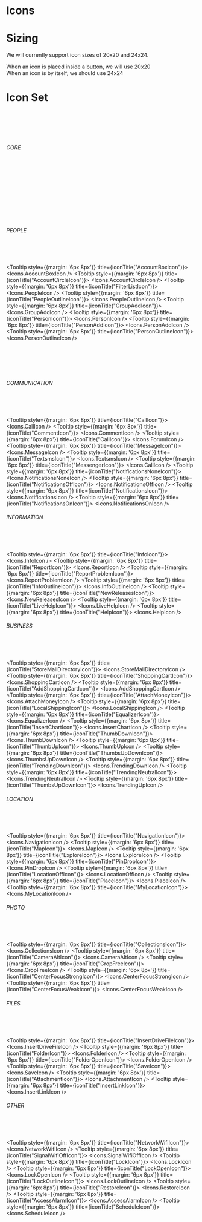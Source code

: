 
<Meta title="DOCS/Icons" />

# Icons

# Sizing

We will currently support icon sizes of 20x20 and 24x24.  

When an icon is placed inside a button, we will use 20x20  
When an icon is by itself, we should use 24x24

# Icon Set
<br></br>
<br></br>

###### CORE
<br></br>

<div style={{margin: '8px 6px;'}}>

</div>
<Tooltip style={{margin: '6px 8px'}} title={iconTitle("AddIcon")}>
  <Icons.AddIcon />
</Tooltip>
<Tooltip style={{margin: '6px 8px'}} title={iconTitle("CloseIcon")}>
  <Icons.CloseIcon />
</Tooltip>
<Tooltip style={{margin: '6px 8px'}} title={iconTitle("CancelIcon")}>
  <Icons.CancelIcon />
</Tooltip>
<Tooltip style={{margin: '6px 8px'}} title={iconTitle("ChevronLeftIcon")}>
  <Icons.ChevronLeftIcon />
</Tooltip>
<Tooltip style={{margin: '6px 8px'}} title={iconTitle("ChevronRightIcon")}>
  <Icons.ChevronRightIcon />
</Tooltip>
<Tooltip style={{margin: '6px 8px'}} title={iconTitle("ExpandLessIcon")}>
  <Icons.ExpandLessIcon />
</Tooltip>
<Tooltip style={{margin: '6px 8px'}} title={iconTitle("ExpandMoreIcon")}>
  <Icons.ExpandMoreIcon />
</Tooltip>
<Tooltip style={{margin: '6px 8px'}} title={iconTitle("ArrowForwardIcon")}>
  <Icons.ArrowForwardIcon />
</Tooltip>
<Tooltip style={{margin: '6px 8px'}} title={iconTitle("ArrowBackIcon")}>
  <Icons.ArrowBackIcon />
</Tooltip>
<Tooltip style={{margin: '6px 8px'}} title={iconTitle("ArrowDropUpIcon")}>
  <Icons.ArrowDropUpIcon />
</Tooltip>
<Tooltip style={{margin: '6px 8px'}} title={iconTitle("ArrowDropDownIcon")}>
  <Icons.ArrowDropDownIcon />
</Tooltip>
<Tooltip style={{margin: '6px 8px'}} title={iconTitle("UnfoldLessIcon")}>
  <Icons.UnfoldLessIcon />
</Tooltip>
<Tooltip style={{margin: '6px 8px'}} title={iconTitle("UnfoldMoreIcon")}>
  <Icons.UnfoldMoreIcon />
</Tooltip>
<Tooltip style={{margin: '6px 8px'}} title={iconTitle("MenuIcon")}>
  <Icons.MenuIcon />
</Tooltip>
<Tooltip style={{margin: '6px 8px'}} title={iconTitle("SearchIcon")}>
  <Icons.SearchIcon />
</Tooltip>
<Tooltip style={{margin: '6px 8px'}} title={iconTitle("HomeIcon")}>
  <Icons.HomeIcon />
</Tooltip>
<Tooltip style={{margin: '6px 8px'}} title={iconTitle("MoreVertIcon")}>
  <Icons.MoreVertIcon /> 
</Tooltip>
<Tooltip style={{margin: '6px 8px'}} title={iconTitle("SettingsIcon")}>
  <Icons.SettingsIcon /> 
</Tooltip>
<Tooltip style={{margin: '6px 8px'}} title={iconTitle("DeleteIcon")}>
  <Icons.DeleteIcon /> 
</Tooltip>
<Tooltip style={{margin: '6px 8px'}} title={iconTitle("LoopIcon")}>
  <Icons.LoopIcon /> 
</Tooltip>
<Tooltip style={{margin: '6px 8px'}} title={iconTitle("AutorenewIcon")}>
  <Icons.AutorenewIcon /> 
</Tooltip>
<Tooltip style={{margin: '6px 8px'}} title={iconTitle("CachedIcon")}>
  <Icons.CachedIcon /> 
</Tooltip>
<Tooltip style={{margin: '6px 8px'}} title={iconTitle("RefreshIcon")}>
  <Icons.RefreshIcon /> 
</Tooltip>
<Tooltip style={{margin: '6px 8px'}} title={iconTitle("ReplayIcon")}>
  <Icons.ReplayIcon /> 
</Tooltip>
<br></br>
<Tooltip style={{margin: '6px 8px'}} title={iconTitle("DoneIcon")}>
  <Icons.DoneIcon /> 
</Tooltip>  
<Tooltip style={{margin: '6px 8px'}} title={iconTitle("DoneAllIcon")}>
  <Icons.DoneAllIcon /> 
</Tooltip> 
<Tooltip style={{margin: '6px 8px'}} title={iconTitle("FullscreenExitIcon")}>
  <Icons.FullscreenExitIcon /> 
</Tooltip>
<Tooltip style={{margin: '6px 8px'}} title={iconTitle("FullscreenIcon")}>
  <Icons.FullscreenIcon /> 
</Tooltip>
<Tooltip style={{margin: '6px 8px'}} title={iconTitle("FlagIcon")}>
  <Icons.FlagIcon /> 
</Tooltip>
<Tooltip style={{margin: '6px 8px'}} title={iconTitle("EventIcon")}>
  <Icons.EventIcon /> 
</Tooltip>
<Tooltip style={{margin: '6px 8px'}} title={iconTitle("NotInterestedIcon")}>
  <Icons.NotInterestedIcon /> 
</Tooltip>
<Tooltip style={{margin: '6px 8px'}} title={iconTitle("CreateIcon")}>
  <Icons.CreateIcon /> 
</Tooltip>
<Tooltip style={{margin: '6px 8px'}} title={iconTitle("ContentCopyIcon")}>
  <Icons.ContentCopyIcon /> 
</Tooltip>
<Tooltip style={{margin: '6px 8px'}} title={iconTitle("PlaylistAddIcon")}>
  <Icons.PlaylistAddIcon /> 
</Tooltip>
<Tooltip style={{margin: '6px 8px'}} title={iconTitle("SendIcon")}>
  <Icons.SendIcon /> 
</Tooltip>
<Tooltip style={{margin: '6px 8px'}} title={iconTitle("DoneAllIcon")}>
  <Icons.DoneAllIcon /> 
</Tooltip> 
<Tooltip style={{margin: '6px 8px'}} title={iconTitle("VisibilityOffIcon")}>
  <Icons.VisibilityOffIcon /> 
</Tooltip>
<Tooltip style={{margin: '6px 8px'}} title={iconTitle("VisibilityIcon")}>
  <Icons.VisibilityIcon /> 
</Tooltip>
<Tooltip style={{margin: '6px 8px'}} title={iconTitle("FavoriteIcon")}>
  <Icons.FavoriteIcon /> 
</Tooltip>
<Tooltip style={{margin: '6px 8px'}} title={iconTitle("FavoriteOutlineIcon")}>
  <Icons.FavoriteOutlineIcon /> 
</Tooltip>
<Tooltip style={{margin: '6px 8px'}} title={iconTitle("BookmarkIcon")}>
  <Icons.BookmarkIcon /> 
</Tooltip>
<Tooltip style={{margin: '6px 8px'}} title={iconTitle("BookmarkOutlineIcon")}>
  <Icons.BookmarkOutlineIcon /> 
</Tooltip>
<Tooltip style={{margin: '6px 8px'}} title={iconTitle("StarIcon")}>
  <Icons.StarIcon /> 
</Tooltip>
<Tooltip style={{margin: '6px 8px'}} title={iconTitle("CheckBoxIcon")}>
  <Icons.CheckBoxIcon /> 
</Tooltip>
<Tooltip style={{margin: '6px 8px'}} title={iconTitle("CheckBoxOutlineBlankIcon")}>
  <Icons.CheckBoxOutlineBlankIcon /> 
</Tooltip>
<Tooltip style={{margin: '6px 8px'}} title={iconTitle("RadioButtonOnIcon")}>
  <Icons.RadioButtonOnIcon /> 
</Tooltip>
<Tooltip style={{margin: '6px 8px'}} title={iconTitle("RadioButtonOffIcon")}>
  <Icons.RadioButtonOffIcon /> 
</Tooltip>
<Tooltip style={{margin: '6px 8px'}} title={iconTitle("FilterListIcon")}>
  <Icons.FilterListIcon /> 
</Tooltip> 
<br></br>
<br></br>

###### PEOPLE
<br></br>

<Tooltip style={{margin: '6px 8px'}} title={iconTitle("AccountBoxIcon")}>
  <Icons.AccountBoxIcon /> 
</Tooltip>
<Tooltip style={{margin: '6px 8px'}} title={iconTitle("AccountCircleIcon")}>
  <Icons.AccountCircleIcon /> 
</Tooltip>
<Tooltip style={{margin: '6px 8px'}} title={iconTitle("FilterListIcon")}>
  <Icons.PeopleIcon /> 
</Tooltip>
<Tooltip style={{margin: '6px 8px'}} title={iconTitle("PeopleOutlineIcon")}>
  <Icons.PeopleOutlineIcon /> 
</Tooltip>
<Tooltip style={{margin: '6px 8px'}} title={iconTitle("GroupAddIcon")}>
  <Icons.GroupAddIcon /> 
</Tooltip>
<Tooltip style={{margin: '6px 8px'}} title={iconTitle("PersonIcon")}>
  <Icons.PersonIcon /> 
</Tooltip>
<Tooltip style={{margin: '6px 8px'}} title={iconTitle("PersonAddIcon")}>
  <Icons.PersonAddIcon /> 
</Tooltip>
<Tooltip style={{margin: '6px 8px'}} title={iconTitle("PersonOutlineIcon")}>
  <Icons.PersonOutlineIcon /> 
</Tooltip>

<br></br>
<br></br>

###### COMMUNICATION
<br></br>

<Tooltip style={{margin: '6px 8px'}} title={iconTitle("CallIcon")}>
  <Icons.CallIcon /> 
</Tooltip>
<Tooltip style={{margin: '6px 8px'}} title={iconTitle("CommentIcon")}>
  <Icons.CommentIcon /> 
</Tooltip>
<Tooltip style={{margin: '6px 8px'}} title={iconTitle("CallIcon")}>
  <Icons.ForumIcon /> 
</Tooltip>
<Tooltip style={{margin: '6px 8px'}} title={iconTitle("MessageIcon")}>
  <Icons.MessageIcon /> 
</Tooltip>
<Tooltip style={{margin: '6px 8px'}} title={iconTitle("TextsmsIcon")}>
  <Icons.TextsmsIcon /> 
</Tooltip>
<Tooltip style={{margin: '6px 8px'}} title={iconTitle("MessengerIcon")}>
  <Icons.CallIcon /> 
</Tooltip>
<Tooltip style={{margin: '6px 8px'}} title={iconTitle("NotificationsNoneIcon")}>
  <Icons.NotificationsNoneIcon /> 
</Tooltip>
<Tooltip style={{margin: '6px 8px'}} title={iconTitle("NotificationsOffIcon")}>
  <Icons.NotificationsOffIcon /> 
</Tooltip>
<Tooltip style={{margin: '6px 8px'}} title={iconTitle("NotificationsIcon")}>
  <Icons.NotificationsIcon /> 
</Tooltip>
<Tooltip style={{margin: '6px 8px'}} title={iconTitle("NotificationsOnIcon")}>
  <Icons.NotificationsOnIcon /> 
</Tooltip>

###### INFORMATION
<br></br>

<Tooltip style={{margin: '6px 8px'}} title={iconTitle("InfoIcon")}>
  <Icons.InfoIcon /> 
</Tooltip>
<Tooltip style={{margin: '6px 8px'}} title={iconTitle("ReportIcon")}>
  <Icons.ReportIcon /> 
</Tooltip>
<Tooltip style={{margin: '6px 8px'}} title={iconTitle("ReportProblemIcon")}>
  <Icons.ReportProblemIcon /> 
</Tooltip>
<Tooltip style={{margin: '6px 8px'}} title={iconTitle("InfoOutlineIcon")}>
  <Icons.InfoOutlineIcon /> 
</Tooltip>
<Tooltip style={{margin: '6px 8px'}} title={iconTitle("NewReleasesIcon")}>
  <Icons.NewReleasesIcon /> 
</Tooltip>
<Tooltip style={{margin: '6px 8px'}} title={iconTitle("LiveHelpIcon")}>
  <Icons.LiveHelpIcon /> 
</Tooltip>
<Tooltip style={{margin: '6px 8px'}} title={iconTitle("HelpIcon")}>
  <Icons.HelpIcon /> 
</Tooltip>

###### BUSINESS
<br></br>

<Tooltip style={{margin: '6px 8px'}} title={iconTitle("StoreMallDirectoryIcon")}>
  <Icons.StoreMallDirectoryIcon /> 
</Tooltip>
<Tooltip style={{margin: '6px 8px'}} title={iconTitle("ShoppingCartIcon")}>
  <Icons.ShoppingCartIcon /> 
</Tooltip>
<Tooltip style={{margin: '6px 8px'}} title={iconTitle("AddShoppingCartIcon")}>
  <Icons.AddShoppingCartIcon /> 
</Tooltip>
<Tooltip style={{margin: '6px 8px'}} title={iconTitle("AttachMoneyIcon")}>
  <Icons.AttachMoneyIcon /> 
</Tooltip>
<Tooltip style={{margin: '6px 8px'}} title={iconTitle("LocalShippingIcon")}>
  <Icons.LocalShippingIcon /> 
</Tooltip>
<Tooltip style={{margin: '6px 8px'}} title={iconTitle("EqualizerIcon")}>
  <Icons.EqualizerIcon /> 
</Tooltip>
<Tooltip style={{margin: '6px 8px'}} title={iconTitle("InsertChartIcon")}>
  <Icons.InsertChartIcon /> 
</Tooltip>
<Tooltip style={{margin: '6px 8px'}} title={iconTitle("ThumbDownIcon")}>
  <Icons.ThumbDownIcon /> 
</Tooltip>
<Tooltip style={{margin: '6px 8px'}} title={iconTitle("ThumbUpIcon")}>
  <Icons.ThumbUpIcon /> 
</Tooltip>
<Tooltip style={{margin: '6px 8px'}} title={iconTitle("ThumbsUpDownIcon")}>
  <Icons.ThumbsUpDownIcon /> 
</Tooltip>
<Tooltip style={{margin: '6px 8px'}} title={iconTitle("TrendingDownIcon")}>
  <Icons.TrendingDownIcon /> 
</Tooltip>
<Tooltip style={{margin: '6px 8px'}} title={iconTitle("TrendingNeutralIcon")}>
  <Icons.TrendingNeutralIcon /> 
</Tooltip>
<Tooltip style={{margin: '6px 8px'}} title={iconTitle("ThumbsUpDownIcon")}>
  <Icons.TrendingUpIcon /> 
</Tooltip>

###### LOCATION
<br></br>

<Tooltip style={{margin: '6px 8px'}} title={iconTitle("NavigationIcon")}>
  <Icons.NavigationIcon /> 
</Tooltip>
<Tooltip style={{margin: '6px 8px'}} title={iconTitle("MapIcon")}>
  <Icons.MapIcon /> 
</Tooltip>
<Tooltip style={{margin: '6px 8px'}} title={iconTitle("ExploreIcon")}>
  <Icons.ExploreIcon /> 
</Tooltip>
<Tooltip style={{margin: '6px 8px'}} title={iconTitle("PinDropIcon")}>
  <Icons.PinDropIcon /> 
</Tooltip>
<Tooltip style={{margin: '6px 8px'}} title={iconTitle("LocationOffIcon")}>
  <Icons.LocationOffIcon /> 
</Tooltip>
<Tooltip style={{margin: '6px 8px'}} title={iconTitle("PlaceIcon")}>
  <Icons.PlaceIcon /> 
</Tooltip>
<Tooltip style={{margin: '6px 8px'}} title={iconTitle("MyLocationIcon")}>
  <Icons.MyLocationIcon /> 
</Tooltip>

###### PHOTO
<br></br>

<Tooltip style={{margin: '6px 8px'}} title={iconTitle("CollectionsIcon")}>
  <Icons.CollectionsIcon /> 
</Tooltip>
<Tooltip style={{margin: '6px 8px'}} title={iconTitle("CameraAltIcon")}>
  <Icons.CameraAltIcon /> 
</Tooltip>
<Tooltip style={{margin: '6px 8px'}} title={iconTitle("CropFreeIcon")}>
  <Icons.CropFreeIcon /> 
</Tooltip>
<Tooltip style={{margin: '6px 8px'}} title={iconTitle("CenterFocusStrongIcon")}>
  <Icons.CenterFocusStrongIcon /> 
</Tooltip>
<Tooltip style={{margin: '6px 8px'}} title={iconTitle("CenterFocusWeakIcon")}>
  <Icons.CenterFocusWeakIcon /> 
</Tooltip>

###### FILES
<br></br>

<Tooltip style={{margin: '6px 8px'}} title={iconTitle("InsertDriveFileIcon")}>
  <Icons.InsertDriveFileIcon /> 
</Tooltip>
<Tooltip style={{margin: '6px 8px'}} title={iconTitle("FolderIcon")}>
  <Icons.FolderIcon /> 
</Tooltip>
<Tooltip style={{margin: '6px 8px'}} title={iconTitle("FolderOpenIcon")}>
  <Icons.FolderOpenIcon /> 
</Tooltip>
<Tooltip style={{margin: '6px 8px'}} title={iconTitle("SaveIcon")}>
  <Icons.SaveIcon /> 
</Tooltip>
<Tooltip style={{margin: '6px 8px'}} title={iconTitle("AttachmentIcon")}>
  <Icons.AttachmentIcon /> 
</Tooltip>
<Tooltip style={{margin: '6px 8px'}} title={iconTitle("InsertLinkIcon")}>
  <Icons.InsertLinkIcon /> 
</Tooltip>

###### OTHER
<br></br>

<Tooltip style={{margin: '6px 8px'}} title={iconTitle("NetworkWifiIcon")}>
  <Icons.NetworkWifiIcon /> 
</Tooltip>
<Tooltip style={{margin: '6px 8px'}} title={iconTitle("SignalWifiOffIcon")}>
  <Icons.SignalWifiOffIcon /> 
</Tooltip>
<Tooltip style={{margin: '6px 8px'}} title={iconTitle("LockIcon")}>
  <Icons.LockIcon /> 
</Tooltip>
<Tooltip style={{margin: '6px 8px'}} title={iconTitle("LockOpenIcon")}>
  <Icons.LockOpenIcon /> 
</Tooltip>
<Tooltip style={{margin: '6px 8px'}} title={iconTitle("LockOutlineIcon")}>
  <Icons.LockOutlineIcon /> 
</Tooltip>
<Tooltip style={{margin: '6px 8px'}} title={iconTitle("RestoreIcon")}>
  <Icons.RestoreIcon /> 
</Tooltip>
<Tooltip style={{margin: '6px 8px'}} title={iconTitle("AccessAlarmIcon")}>
  <Icons.AccessAlarmIcon /> 
</Tooltip>
<Tooltip style={{margin: '6px 8px'}} title={iconTitle("ScheduleIcon")}>
  <Icons.ScheduleIcon /> 
</Tooltip>